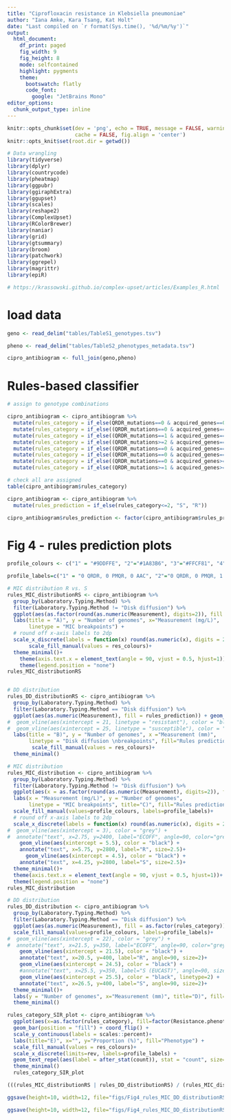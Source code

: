 ```yaml
---
title: "Ciprofloxacin resistance in Klebsiella pneumoniae"
author: "Iana Amke, Kara Tsang, Kat Holt"
date: "Last compiled on `r format(Sys.time(), '%d/%m/%y')`"
output: 
  html_document: 
    df_print: paged
    fig_width: 9
    fig_height: 8
    mode: selfcontained
    highlight: pygments
    theme: 
      bootswatch: flatly
      code_font:
        google: "JetBrains Mono"
editor_options: 
  chunk_output_type: inline
---
```


```{=html}
<style type="text/css">
.main-container {
  max-width: 1600px !important;
  margin-left: auto;
  margin-right: auto;
}
</style>
```

```r
knitr::opts_chunk$set(dev = 'png', echo = TRUE, message = FALSE, warning = FALSE,
                      cache = FALSE, fig.align = 'center')
knitr::opts_knit$set(root.dir = getwd())

# Data wrangling
library(tidyverse)
library(dplyr)
library(countrycode)
library(pheatmap)
library(ggpubr)
library(ggiraphExtra)
library(ggupset)
library(scales)
library(reshape2)
library(ComplexUpset)
library(RColorBrewer)
library(naniar)
library(grid)
library(gtsummary)
library(broom)
library(patchwork)
library(ggrepel)
library(magrittr)
library(epiR)

# https://krassowski.github.io/complex-upset/articles/Examples_R.html
```

# load data
``` r
geno <- read_delim("tables/TableS1_genotypes.tsv")

pheno <- read_delim("tables/TableS2_phenotypes_metadata.tsv")

cipro_antibiogram <- full_join(geno,pheno)

```

# Rules-based classifier

``` r
# assign to genotype combinations

cipro_antibiogram <- cipro_antibiogram %>% 
  mutate(rules_category = if_else(QRDR_mutations==0 & acquired_genes==0 & aac6==0, 1, 0)) %>% 
  mutate(rules_category = if_else((QRDR_mutations==0 & acquired_genes==0 & aac6==1), 2, rules_category)) %>%
  mutate(rules_category = if_else((QRDR_mutations==1 & acquired_genes==0), 3, rules_category)) %>%
  mutate(rules_category = if_else((QRDR_mutations>=2 & acquired_genes==0), 4, rules_category)) %>%
  mutate(rules_category = if_else((QRDR_mutations==0 & acquired_genes==1 & aac6==0), 5, rules_category)) %>%
  mutate(rules_category = if_else((QRDR_mutations==0 & acquired_genes==1 & aac6==1), 6, rules_category)) %>%
  mutate(rules_category = if_else((QRDR_mutations==0 & acquired_genes>=2), 7, rules_category)) %>%
  mutate(rules_category = if_else((QRDR_mutations>=1 & acquired_genes>=1), 8, rules_category))

# check all are assigned
table(cipro_antibiogram$rules_category)

cipro_antibiogram <- cipro_antibiogram %>% 
  mutate(rules_prediction = if_else(rules_category<=2, "S", "R"))

cipro_antibiogram$rules_prediction <- factor(cipro_antibiogram$rules_prediction, levels=c('S', 'R'))

```

# Fig 4 - rules prediction plots
```r

profile_colours <- c("1" = "#9DDFFE", "2"="#1A83B6", "3"="#FFCF81", "4"="#FFA74F", "5"="#F27C42", "6"="#E34C33", "7"="#BE2222", "8"="#641212")

profile_labels=c("1" = "0 QRDR, 0 PMQR, 0 AAC", "2"="0 QRDR, 0 PMQR, 1 AAC", "3"="1 QRDR, 0 PMQR, ≥0 AAC", "4"="≥2 QRDR, 0 PMQR, ≥0 AAC", "5"="0 QRDR, 1 PMQR, 0 AAC", "6"="0 QRDR, 1 PMQR, 1 AAC", "7"="0 QRDR, ≥2 PMQR, ≥0 AAC","8"="≥1 QRDR, ≥1 PMQR, ≥0 AAC")

# MIC distribution R vs. S
rules_MIC_distributionRS <- cipro_antibiogram %>%
  group_by(Laboratory.Typing.Method) %>%
  filter(Laboratory.Typing.Method != "Disk diffusion") %>% 
  ggplot(aes(as.factor(round(as.numeric(Measurement), digits=2)), fill = rules_prediction)) + geom_bar() + 
  labs(title = "A)", y = "Number of genomes", x="Measurement (mg/L)", 
       linetype = "MIC breakpoints") +
  # round off x-axis labels to 2dp
  scale_x_discrete(labels = function(x) round(as.numeric(x), digits = 2)) +
       scale_fill_manual(values = res_colours)+
  theme_minimal()+
    theme(axis.text.x = element_text(angle = 90, vjust = 0.5, hjust=1))+
    theme(legend.position = "none")
rules_MIC_distributionRS


# DD distribution
rules_DD_distributionRS <- cipro_antibiogram %>%
  group_by(Laboratory.Typing.Method) %>%
  filter(Laboratory.Typing.Method == "Disk diffusion") %>%
  ggplot(aes(as.numeric(Measurement), fill = rules_prediction)) + geom_bar() + 
#  geom_vline(aes(xintercept = 21, linetype = "resistant"), color = "black") +
#  geom_vline(aes(xintercept = 25, linetype = "susceptible"), color = "black") +
  labs(title = "B)", y = "Number of genomes", x ="Measurement (mm)",
       linetype = "Disk diffusion \nbreakpoints", fill="Rules prediction") +
        scale_fill_manual(values = res_colours)+
  theme_minimal()
```

``` r

# MIC distribution
rules_MIC_distribution <- cipro_antibiogram %>%
  group_by(Laboratory.Typing.Method) %>%
  filter(Laboratory.Typing.Method != "Disk diffusion") %>% 
  ggplot(aes(x = as.factor(round(as.numeric(Measurement), digits=2)), fill = as.factor(rules_category))) + geom_bar() + 
  labs(x = "Measurement (mg/L)", y = "Number of genomes", 
       linetype = "MIC breakpoints", title="C)", fill="Rules prediction category") +
  scale_fill_manual(values=profile_colours, labels=profile_labels)+
  # round off x-axis labels to 2dp
  scale_x_discrete(labels = function(x) round(as.numeric(x), digits = 2)) +
#  geom_vline(aes(xintercept = 3), color = "grey") +
#  annotate("text", x=2.75, y=2400, label="ECOFF", angle=90, color="grey", size=2)+
    geom_vline(aes(xintercept = 5.5), color = "black") +
    annotate("text", x=5.75, y=2800, label="R", size=2.5)+
      geom_vline(aes(xintercept = 4.5), color = "black") +
    annotate("text", x=4.25, y=2800, label="S", size=2.5)+
  theme_minimal()+
  theme(axis.text.x = element_text(angle = 90, vjust = 0.5, hjust=1))+
  theme(legend.position = "none")
rules_MIC_distribution

```

``` r
# DD distribution
rules_DD_distribution <- cipro_antibiogram %>%
  group_by(Laboratory.Typing.Method) %>%
  filter(Laboratory.Typing.Method == "Disk diffusion") %>%
  ggplot(aes(as.numeric(Measurement), fill = as.factor(rules_category))) + geom_bar() + 
  scale_fill_manual(values=profile_colours, labels=profile_labels)+
#  geom_vline(aes(xintercept = 22), color = "grey") +
#  annotate("text", x=21.5, y=350, label="ECOFF", angle=90, color="grey", size=2)+
    geom_vline(aes(xintercept = 21.5), color = "black") +
    annotate("text", x=20.5, y=400, label="R", angle=90, size=2)+
    geom_vline(aes(xintercept = 24.5), color = "black") +
    #annotate("text", x=25.5, y=350, label="S (EUCAST)", angle=90, size=2)+
    geom_vline(aes(xintercept = 25.5), color = "black", linetype=2) +
    annotate("text", x=26.5, y=400, label="S", angle=90, size=2)+
  theme_minimal()+
  labs(y = "Number of genomes", x="Measurement (mm)", title="D)", fill="Rules prediction category") +
  theme_minimal()

```

```r
rules_category_SIR_plot <- cipro_antibiogram %>% 
  ggplot(aes(x=as.factor(rules_category), fill=factor(Resistance.phenotype, levels = c("S", "I", "R")))) + 
  geom_bar(position = "fill") + coord_flip() +
  scale_y_continuous(labels = scales::percent)+
  labs(title="E)", x="", y="Proportion (%)", fill="Phenotype") +
  scale_fill_manual(values = res_colours)+
  scale_x_discrete(limits=rev, labels=profile_labels) +
  geom_text_repel(aes(label = after_stat(count)), stat = "count", size=2, direction="x", position=position_fill(0.4)) +
  theme_minimal()
  rules_category_SIR_plot
```


``` r
(((rules_MIC_distributionRS | rules_DD_distributionRS) / (rules_MIC_distribution | rules_DD_distribution)) / rules_category_SIR_plot)

ggsave(height=10, width=12, file="figs/Fig4_rules_MIC_DD_distributionRS.png")

ggsave(height=10, width=12, file="figs/Fig4_rules_MIC_DD_distributionRS.pdf")
 
```